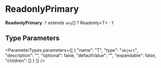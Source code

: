 
# ReadonlyPrimary

 **ReadonlyPrimary**: `T` extends `any`[] ? Readonly&#60;T&#62; : `T`

## Type Parameters

<ParameterTypes parameters={[
  {
    "name": "T",
    "type": "`object`",
    "description": "",
    "optional": false,
    "defaultValue": "",
    "expandable": false,
    "children": []
  }
]} />

